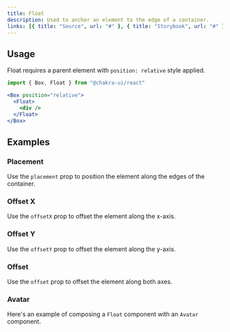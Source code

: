 ```yaml
---
title: Float
description: Used to anchor an element to the edge of a container.
links: [{ title: "Source", url: "#" }, { title: "Storybook", url: "#" }]
---
```


<ExampleTabs name="float-basic" />

## Usage

Float requires a parent element with `position: relative` style applied.

```jsx
import { Box, Float } from "@chakra-ui/react"
```

```jsx
<Box position="relative">
  <Float>
    <div />
  </Float>
</Box>
```

## Examples

### Placement

Use the `placement` prop to position the element along the edges of the
container.

<ExampleTabs name="float-with-placements" />

### Offset X

Use the `offsetX` prop to offset the element along the x-axis.

<ExampleTabs name="float-with-offset-x" />

### Offset Y

Use the `offsetY` prop to offset the element along the y-axis.

<ExampleTabs name="float-with-offset-y" />

### Offset

Use the `offset` prop to offset the element along both axes.

<ExampleTabs name="float-with-offset" />

### Avatar

Here's an example of composing a `Float` component with an `Avatar` component.

<ExampleTabs name="float-with-avatar" />

